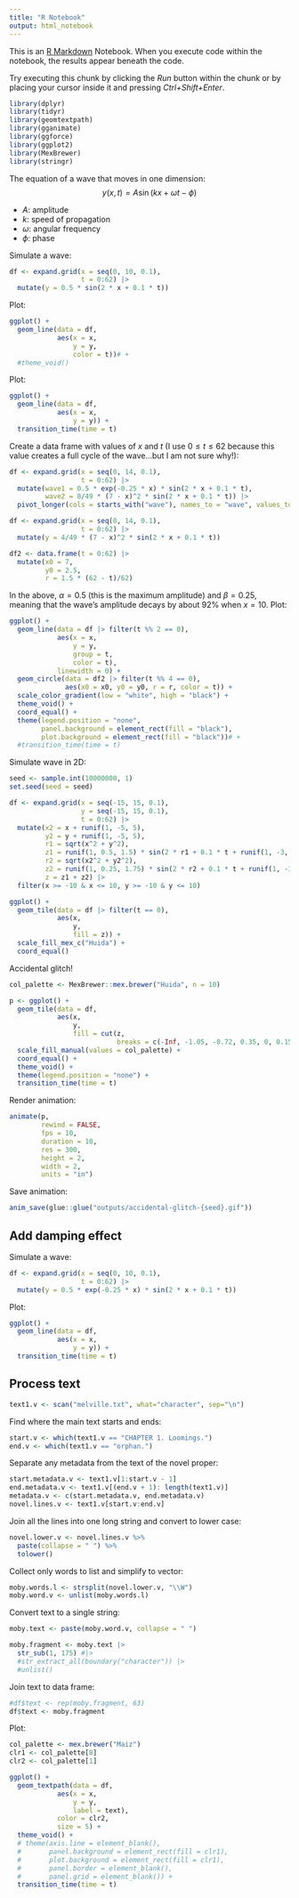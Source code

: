 ```yaml
---
title: "R Notebook"
output: html_notebook
---
```


This is an [R Markdown](http://rmarkdown.rstudio.com) Notebook. When you execute code within the notebook, the results appear beneath the code. 

Try executing this chunk by clicking the *Run* button within the chunk or by placing your cursor inside it and pressing *Ctrl+Shift+Enter*. 

```r
library(dplyr)
library(tidyr)
library(geomtextpath)
library(gganimate)
library(ggforce)
library(ggplot2)
library(MexBrewer)
library(stringr)
```

The equation of a wave that moves in one dimension:
$$
y(x, t) = A\sin(kx + \omega t - \phi)
$$

- $A$: amplitude
- $k$: speed of propagation
- $\omega$: angular frequency
- $\phi$: phase

Simulate a wave:
```r
df <- expand.grid(x = seq(0, 10, 0.1),
                  t = 0:62) |>
  mutate(y = 0.5 * sin(2 * x + 0.1 * t))
```

Plot:
```r
ggplot() + 
  geom_line(data = df,
            aes(x = x, 
                y = y,
                color = t))# +
  #theme_void()
```

Plot:
```r
ggplot() + 
  geom_line(data = df,
            aes(x = x, 
                y = y)) +
  transition_time(time = t)
```


Create a data frame with values of $x$ and $t$ (I use $0 \le t \le 62$ because this value creates a full cycle of the wave...but I am not sure why!):
```r
df <- expand.grid(x = seq(0, 14, 0.1),
                  t = 0:62) |>
  mutate(wave1 = 0.5 * exp(-0.25 * x) * sin(2 * x + 0.1 * t),
         wave2 = 8/49 * (7 - x)^2 * sin(2 * x + 0.1 * t)) |>
  pivot_longer(cols = starts_with("wave"), names_to = "wave", values_to = "y")
```

```r
df <- expand.grid(x = seq(0, 14, 0.1),
                  t = 0:62) |>
  mutate(y = 4/49 * (7 - x)^2 * sin(2 * x + 0.1 * t))

df2 <- data.frame(t = 0:62) |>
  mutate(x0 = 7,
         y0 = 2.5,
         r = 1.5 * (62 - t)/62)
```

In the above, $\alpha = 0.5$ (this is the maximum amplitude) and $\beta = 0.25$, meaning that the wave's amplitude decays by about 92% when $x=10$. Plot:
```r
ggplot() + 
  geom_line(data = df |> filter(t %% 2 == 0),
            aes(x = x, 
                y = y,
                group = t,
                color = t),
            linewidth = 0) +
  geom_circle(data = df2 |> filter(t %% 4 == 0),
              aes(x0 = x0, y0 = y0, r = r, color = t)) +
  scale_color_gradient(low = "white", high = "black") +
  theme_void() +
  coord_equal() +
  theme(legend.position = "none",
        panel.background = element_rect(fill = "black"),
        plot.background = element_rect(fill = "black"))# +
  #transition_time(time = t)
```


Simulate wave in 2D:
```r
seed <- sample.int(10000000, 1)
set.seed(seed = seed)

df <- expand.grid(x = seq(-15, 15, 0.1),
                  y = seq(-15, 15, 0.1),
                  t = 0:62) |>
  mutate(x2 = x + runif(1, -5, 5),
         y2 = y + runif(1, -5, 5), 
         r1 = sqrt(x^2 + y^2),
         z1 = runif(1, 0.5, 1.5) * sin(2 * r1 + 0.1 * t + runif(1, -3, 3)),
         r2 = sqrt(x2^2 + y2^2),
         z2 = runif(1, 0.25, 1.75) * sin(2 * r2 + 0.1 * t + runif(1, -3, 3)),
         z = z1 + z2) |>
  filter(x >= -10 & x <= 10, y >= -10 & y <= 10)

```

```r
ggplot() +
  geom_tile(data = df |> filter(t == 0),
            aes(x, 
                y, 
                fill = z)) + 
  scale_fill_mex_c("Huida") +
  coord_equal()
```


Accidental glitch!
```r
col_palette <- MexBrewer::mex.brewer("Huida", n = 10)

p <- ggplot() +
  geom_tile(data = df,
            aes(x, 
                y, 
                fill = cut(z, 
                           breaks = c(-Inf, -1.05, -0.72, 0.35, 0, 0.15, 0.55, 0.93, 1.07, Inf)))) + 
  scale_fill_manual(values = col_palette) +
  coord_equal() + 
  theme_void() +
  theme(legend.position = "none") +
  transition_time(time = t)
```


Render animation:
```r
animate(p, 
        rewind = FALSE,
        fps = 10,
        duration = 10,
        res = 300,
        height = 2, 
        width = 2, 
        units = "in")
```

Save animation:
```r
anim_save(glue::glue("outputs/accidental-glitch-{seed}.gif"))
```

## Add damping effect

Simulate a wave:
```r
df <- expand.grid(x = seq(0, 10, 0.1),
                  t = 0:62) |>
  mutate(y = 0.5 * exp(-0.25 * x) * sin(2 * x + 0.1 * t))
```

Plot:
```r
ggplot() + 
  geom_line(data = df,
            aes(x = x, 
                y = y)) +
  transition_time(time = t)
```


## Process text

```r
text1.v <- scan("melville.txt", what="character", sep="\n")
```

Find where the main text starts and ends:
```r
start.v <- which(text1.v == "CHAPTER 1. Loomings.")
end.v <- which(text1.v == "orphan.")
```

Separate any metadata from the text of the novel proper:
```r
start.metadata.v <- text1.v[1:start.v - 1]
end.metadata.v <- text1.v[(end.v + 1): length(text1.v)]
metadata.v <- c(start.metadata.v, end.metadata.v)
novel.lines.v <- text1.v[start.v:end.v]
```

Join all the lines into one long string and convert to lower case:
```r
novel.lower.v <- novel.lines.v %>%
  paste(collapse = " ") %>%
  tolower()
```

Collect only words to list and simplify to vector:
```r
moby.words.l <- strsplit(novel.lower.v, "\\W")
moby.word.v <- unlist(moby.words.l)
```

Convert text to a single string:
```r
moby.text <- paste(moby.word.v, collapse = " ")
```

```r
moby.fragment <- moby.text |>
  str_sub(1, 175) #|> 
  #str_extract_all(boundary("character")) |> 
  #unlist()
```

Join text to data frame:
```r
#df$text <- rep(moby.fragment, 63)
df$text <- moby.fragment
```

Plot:
```r
col_palette <- mex.brewer("Maiz")
clr1 <- col_palette[8]
clr2 <- col_palette[1]

ggplot() + 
  geom_textpath(data = df,
            aes(x = x, 
                y = y,
                label = text),
            color = clr2,
            size = 5) +
  theme_void() +
  # theme(axis.line = element_blank(),
  #       panel.background = element_rect(fill = clr1),
  #       plot.background = element_rect(fill = clr1),
  #       panel.border = element_blank(),
  #       panel.grid = element_blank()) +
  transition_time(time = t)
```

